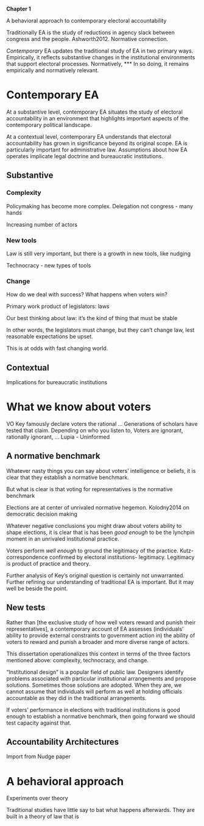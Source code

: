 **Chapter 1**

A behavioral approach to contemporary electoral accountability

Traditionally EA is the study of reductions in agency slack between congress and the people. Ashworth2012. Normative connection.

*Contemporary* EA updates the traditional study of EA in two primary ways. Empirically, it reflects substantive changes in the institutional environments that support electoral processes. Normatively, ***  In so doing, it remains empirically and normatively relevant.

# Contemporary EA

At a substantive level, contemporary EA situates the study of electoral accountability in an environment that highlights important aspects of the contemporary political landscape.

At a contextual level, contemporary EA understands that electoral accountability has grown in significance beyond its original scope. EA is particularly important for administrative law. Assumptions about how EA operates implicate legal doctrine and bureaucratic institutions.  

## Substantive

### Complexity

Policymaking has become more complex. Delegation not congress - many hands

Increasing number of actors

### New tools

Law is still very important, but there is a growth in new tools, like nudging  

Technocracy - new types of tools

### Change   

How do we deal with success? What happens when voters win?

Primary work product of legislators: laws

Our best thinking about law: it’s the kind of thing that must be stable

In other words, the legislators must change, but they can’t change law, lest reasonable expectations be upset.

This is at odds with fast changing world.

## Contextual

Implications for bureaucratic institutions  

# What we know about voters

VO Key famously declare voters the rational …
Generations of scholars have tested that claim.
Depending on who you listen to, Voters are ignorant, rationally ignorant, …
Lupia - Uninformed

## A normative benchmark

Whatever nasty things you can say about voters' intelligence or beliefs, it is clear that they establish a normative benchmark.

But what is clear is that voting for representatives is the normative benchmark

Elections are at center of unrivaled normative hegemon. Kolodny2014 on democratic decision making

Whatever negative conclusions you might draw about voters ability to shape elections, it is clear that is has been *good enough* to be the lynchpin moment in an unrivaled institutional practice.

Voters perform *well enough* to ground the legitimacy of the practice. Kutz- correspondence confirmed by electoral institutions- legitimacy. Legitimacy is product of practice and theory.

Further analysis of Key’s original question is certainly not unwarranted. Further refining our understanding of traditional EA is important. But it may well be beside the point.

## New tests

Rather than [the exclusive study of how well voters reward and punish their representatives], a contemporary account of EA assesses (individuals' ability to provide external constraints to government action in) the ability of voters to reward and punish a broader and more diverse range of actors.  

This dissertation operationalizes this context in terms of the three factors mentioned above: complexity, technocracy, and change.

"Institutional design" is a popular field of public law. Designers identify problems associated with particular institutional arrangements and propose solutions. Sometimes those solutions are adopted. When they are, we cannot assume that individuals will perform as well at holding officials accountable as they did in the traditional arrangements.

If voters' performance in elections with traditional institutions is good enough to establish a normative benchmark, then going forward we should test capacity against that.

## Accountability Architectures

Import from Nudge paper

# A behavioral approach

Experiments over theory

Traditional studies have little say to bat what happens afterwards. They are built in a theory of law that is
